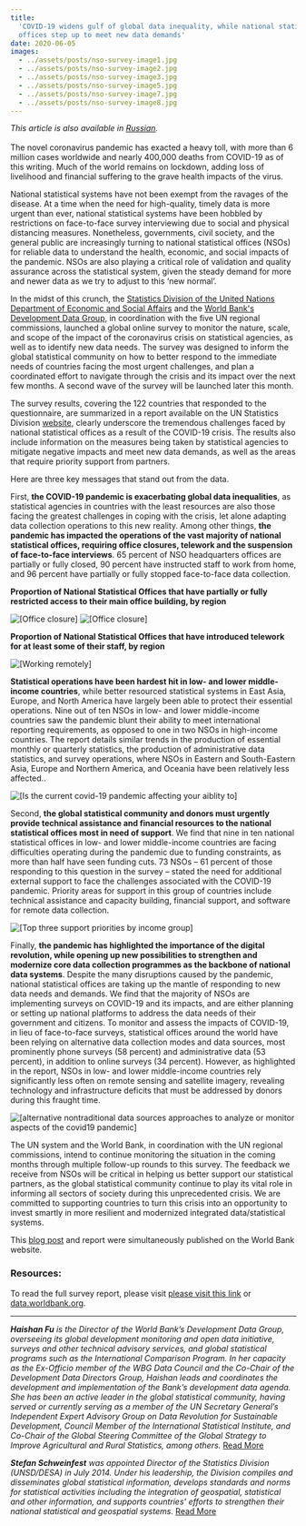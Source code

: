 ```yaml
---
title:
  'COVID-19 widens gulf of global data inequality, while national statistical
  offices step up to meet new data demands'
date: 2020-06-05
images:
  - ../assets/posts/nso-survey-image1.jpg
  - ../assets/posts/nso-survey-image2.jpg
  - ../assets/posts/nso-survey-image3.jpg
  - ../assets/posts/nso-survey-image5.jpg
  - ../assets/posts/nso-survey-image7.jpg
  - ../assets/posts/nso-survey-image8.jpg
---
```



_This article is also available in
[Russian](/covid19-nso-survey-RU.pdf)._<br/><br/>The novel coronavirus pandemic
has exacted a heavy toll, with more than 6 million cases worldwide and nearly
400,000 deaths from COVID-19 as of this writing. Much of the world remains on
lockdown, adding loss of livelihood and financial suffering to the grave health
impacts of the virus.

National statistical systems have not been exempt from the ravages of the
disease. At a time when the need for high-quality, timely data is more urgent
than ever, national statistical systems have been hobbled by restrictions on
face-to-face survey interviewing due to social and physical distancing measures.
Nonetheless, governments, civil society, and the general public are increasingly
turning to national statistical offices (NSOs) for reliable data to understand
the health, economic, and social impacts of the pandemic. NSOs are also playing
a critical role of validation and quality assurance across the statistical
system, given the steady demand for more and newer data as we try to adjust to
this ‘new normal’.

In the midst of this crunch, the
[Statistics Division of the United Nations Department of Economic and Social Affairs](http://unstats.un.org/)
and the [World Bank's Development Data Group](http://data.worldbank.org/), in
coordination with the five UN regional commissions, launched a global online
survey to monitor the nature, scale, and scope of the impact of the coronavirus
crisis on statistical agencies, as well as to identify new data needs. The
survey was designed to inform the global statistical community on how to better
respond to the immediate needs of countries facing the most urgent challenges,
and plan a coordinated effort to navigate through the crisis and its impact over
the next few months. A second wave of the survey will be launched later this
month.

The survey results, covering the 122 countries that responded to the
questionnaire, are summarized in a report available on the UN Statistics
Division
[website](https://unstats.un.org/unsd/covid19-response/covid19-nso-survey-report.pdf),
clearly underscore the tremendous challenges faced by national statistical
offices as a result of the COVID-19 crisis. The results also include information
on the measures being taken by statistical agencies to mitigate negative impacts
and meet new data demands, as well as the areas that require priority support
from partners.

Here are three key messages that stand out from the data.

First, **the COVID-19 pandemic is exacerbating global data inequalities**, as
statistical agencies in countries with the least resources are also those facing
the greatest challenges in coping with the crisis, let alone adapting data
collection operations to this new reality. Among other things, **the pandemic
has impacted the operations of the vast majority of national statistical
offices, requiring office closures, telework and the suspension of face-to-face
interviews**. 65 percent of NSO headquarters offices are partially or fully
closed, 90 percent have instructed staff to work from home, and 96 percent have
partially or fully stopped face-to-face data collection.

**Proportion of National Statistical Offices that have partially or fully
restricted access to their main office building, by region**

<Box mb={3}>
  <Img
    fluid={props.images[0]}
    title="[Office closure]"
    alt="[Office closure]"
  />
</Box>

<Box mb={3}>
  <Img
    fluid={props.images[1]}
    title="[Office closure]"
    alt="[Office closure]"
  />
</Box>

**Proportion of National Statistical Offices that have introduced telework for
at least some of their staff, by region**

<Box mb={3}>
  <Img
    fluid={props.images[2]}
    title="[Working remotely]"
    alt="[Working remotely]"
  />
</Box>

**Statistical operations have been hardest hit in low- and lower middle-income
countries**, while better resourced statistical systems in East Asia, Europe,
and North America have largely been able to protect their essential operations.
Nine out of ten NSOs in low- and lower middle-income countries saw the pandemic
blunt their ability to meet international reporting requirements, as opposed to
one in two NSOs in high-income countries. The report details similar trends in
the production of essential monthly or quarterly statistics, the production of
administrative data statistics, and survey operations, where NSOs in Eastern and
South-Eastern Asia, Europe and Northern America, and Oceania have been
relatively less affected..

<Box mb={3}>
  <Img
    fluid={props.images[3]}
    title="[Is the current covid-19 pandemic affecting your aiblity to]"
    alt="[Is the current covid-19 pandemic affecting your aiblity to]"
  />
</Box>

Second, **the global statistical community and donors must urgently provide
technical assistance and financial resources to the national statistical offices
most in need of support**. We find that nine in ten national statistical offices
in low- and lower middle-income countries are facing difficulties operating
during the pandemic due to funding constraints, as more than half have seen
funding cuts. 73 NSOs – 61 percent of those responding to this question in the
survey – stated the need for additional external support to face the challenges
associated with the COVID-19 pandemic. Priority areas for support in this group
of countries include technical assistance and capacity building, financial
support, and software for remote data collection.

<Box mb={3}>
  <Img
    fluid={props.images[4]}
    title="[Top three support priorities by income group]"
    alt="[Top three support priorities by income group]"
  />
</Box>

Finally, **the pandemic has highlighted the importance of the digital
revolution, while opening up new possibilities to strengthen and modernize core
data collection programmes as the backbone of national data systems**. Despite
the many disruptions caused by the pandemic, national statistical offices are
taking up the mantle of responding to new data needs and demands. We find that
the majority of NSOs are implementing surveys on COVID-19 and its impacts, and
are either planning or setting up national platforms to address the data needs
of their government and citizens. To monitor and assess the impacts of COVID-19,
in lieu of face-to-face surveys, statistical offices around the world have been
relying on alternative data collection modes and data sources, most prominently
phone surveys (58 percent) and administrative data (53 percent), in addition to
online surveys (34 percent). However, as highlighted in the report, NSOs in low-
and lower middle-income countries rely significantly less often on remote
sensing and satellite imagery, revealing technology and infrastructure deficits
that must be addressed by donors during this fraught time.

<Box mb={3}>
  <Img
    fluid={props.images[5]}
    title="[alternative nontraditional data sources approaches to analyze or monitor aspects of the covid19 pandemic]"
    alt="[alternative nontraditional data sources approaches to analyze or monitor aspects of the covid19 pandemic]"
  />
</Box>

The UN system and the World Bank, in coordination with the UN regional
commissions, intend to continue monitoring the situation in the coming months
through multiple follow-up rounds to this survey. The feedback we receive from
NSOs will be critical in helping us better support our statistical partners, as
the global statistical community continue to play its vital role in informing
all sectors of society during this unprecedented crisis. We are committed to
supporting countries to turn this crisis into an opportunity to invest smartly
in more resilient and modernized integrated data/statistical systems.

This
[blog post](https://blogs.worldbank.org/opendata/covid-19-widens-gulf-global-data-inequality-while-national-statistical-offices-step-up)
and report were simultaneously published on the World Bank website.

### Resources:

To read the full survey report, please visit
[please visit this link](https://unstats.un.org/unsd/covid19-response/covid19-nso-survey-report.pdf)
or [data.worldbank.org](http://data.worldbank.org/).

---

_**Haishan Fu** is the Director of the World Bank’s Development Data Group,
overseeing its global development monitoring and open data initiative, surveys
and other technical advisory services, and global statistical programs such as
the International Comparison Program. In her capacity as the Ex-Officio member
of the WBG Data Council and the Co-Chair of the Development Data Directors
Group, Haishan leads and coordinates the development and implementation of the
Bank’s development data agenda. She has been an active leader in the global
statistical community, having served or currently serving as a member of the UN
Secretary General’s Independent Expert Advisory Group on Data Revolution for
Sustainable Development, Council Member of the International Statistical
Institute, and Co-Chair of the Global Steering Committee of the Global Strategy
to Improve Agricultural and Rural Statistics, among others._
[Read More](https://www.worldbank.org/en/about/people/h/haishan-fu)

_**Stefan Schweinfest** was appointed Director of the Statistics Division
(UNSD/DESA) in July 2014. Under his leadership, the Division compiles and
disseminates global statistical information, develops standards and norms for
statistical activities including the integration of geospatial, statistical and
other information, and supports countries' efforts to strengthen their national
statistical and geospatial systems._
[Read More](https://unstats.un.org/home/Stefan-Schweinfest.cshtml)
